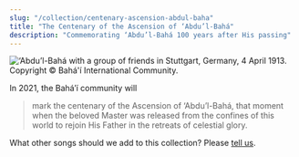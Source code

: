 ```yaml
---
slug: "/collection/centenary-ascension-abdul-baha"
title: "The Centenary of the Ascension of ‘Abdu’l-Bahá"
description: "Commemorating ‘Abdu’l-Bahá 100 years after His passing"
---
```


![‘Abdu’l-Bahá with a group of friends in Stuttgart, Germany, 4 April 1913. Copyright &copy; Bahá'í International Community.](./banner.jpg)

<Prose>
    In 2021, the Bahá’í community will 
    <blockquote>
        mark the centenary of the Ascension of ‘Abdu’l-Bahá, that moment when the beloved Master was released from the confines of this world to rejoin His Father in the retreats of celestial glory.
    </blockquote>
</Prose>

<SongCollection>
    <Song songSlug="im-herzen-abdul-bahas" />
    <Song songSlug="zu-allen-zeiten" />
    <Song songSlug="at-all-times" />
    <Song songSlug="at-all-times-2" />
    <Song songSlug="fasst-gottes-gewand" />
    <Song songSlug="where-there-is-love" />
    <Song songSlug="o-that-i-could-travel" />
    <Song songSlug="o-that-i-could-travel-2" />
</SongCollection>

<Prose>
    What other songs should we add to this collection? Please <a href="/contact">tell us</a>.
</Prose>